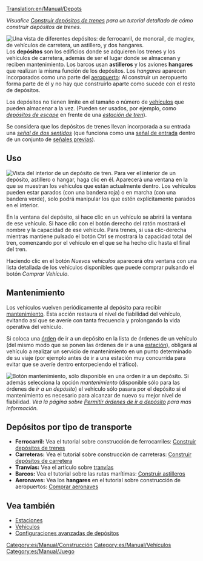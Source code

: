 [[Translation:en/Manual/Depots]]

''Visualice [[es/Manual/Construir depósitos de trenes|Construir depósitos de trenes]] para un tutorial detallado de cómo construir depósitos de trenes.''

[[File:en/Manual/Depots.png|frame|left|Una vista de diferentes depósitos: de ferrocarril, de monoraíl, de maglev, de vehículos de carretera, un astillero, y dos hangares.]]
Los '''depósitos''' son los edificios donde se adquieren los trenes y los vehículos de carretera, además de ser el lugar donde se almacenan y reciben mantenimiento. Los barcos usan '''astilleros''' y los aviones '''hangares''' que realizan la misma función de los depósitos. Los ''hangares'' aparecen incorporados como una parte del [[es/Manual/Aeropuertos|aeropuerto]]: Al construir un aeropuerto forma parte de él y no hay que construirlo aparte como sucede con el resto de depósitos.

Los depósitos no tienen límite en el tamaño o número de [[es/Manual/Vehículos|vehículos]] que pueden almacenar a la vez. (Pueden ser usados, por ejemplo, como [[es/Manual/Estaciones de tren#con-deposito-de-escape|''depósitos de escape'']] en frente de una [[es/Manual/Estaciones de tren|''estación de tren'']]).

Se considera que los depósitos de trenes llevan incorporada a su entrada una [[es/Manual/Señales#two-way|''señal de dos sentidos'']] (que funciona como una [[es/Manual/Señales#senales-de-entrada|señal de entrada]] dentro de un conjunto de [[es/Manual/Señales#senales-previas|señales previas]]).

==Uso==
[[File:es/Manual/BuildTrainTutorial7.png|frame|Vista del interior de un depósito de tren.]]
Para ver el interior de un depósito, astillero o hangar, haga clic en él. Aparecerá una ventana en la que se muestran los vehículos que están actualmente dentro. Los vehículos pueden estar parados (con una bandera roja) o en marcha (con una bandera verde), solo podrá manipular los que estén explícitamente parados en el interior.

En la ventana del depósito, si hace clic en un vehículo se abrirá la ventana de ese vehículo. Si hace clic con el botón derecho del ratón mostrará el nombre y la capacidad de ese vehículo. Para trenes, si usa clic-derecha mientras mantiene pulsado el botón Ctrl se mostrará la capacidad total del tren, comenzando por el vehículo en el que se ha hecho clic hasta el final del tren.

Haciendo clic en el botón ''Nuevos vehículos'' aparecerá otra ventana con una lista detallada de los vehículos disponibles que puede comprar pulsando el botón ''Comprar Vehículo''.

==Mantenimiento==
Los vehículos vuelven periódicamente al depósito para recibir [[es/Manual/Mantenimiento|mantenimiento]]. Esta acción restaura el nivel de fiabilidad del vehículo, evitando así que se averíe con tanta frecuencia y prolongando la vida operativa del vehículo.

Si coloca una [[es/Manual/Órdenes|órden]] de ir a un depósito en la lista de órdenes de un vehículo (del mismo modo que se ponen las órdenes de ir a una [[es/Manual/Estaciones|estación]]), obligará al vehículo a realizar un servicio de mantenimiento en un punto determinado de su viaje (por ejemplo antes de ir a una estación muy concurrida para evitar que se averíe dentro entorpeciendo el tráfico).

[[File:es/Manual/Service-options.png|frame|right|Botón ''mantenimiento'', sólo disponible en una orden ''ir a un depósito''.]]
Si además selecciona la opción ''mantenimiento'' (disponible sólo para las órdenes de ''ir a un depósito'') el vehículo sólo pasara por el depósito si el mantenimiento es necesario para alcanzar de nuevo su mejor nivel de fiabilidad. ''Vea la página sobre [[es/Permitir órdenes de ir a depósito|Permitir órdenes de ir a depósito]] para mas información.''{{en/-right}}

==Depósitos por tipo de transporte==
*'''Ferrocarril:''' Vea el tutorial sobre construcción de ferrocarriles: [[es/Manual/Construir depósitos de trenes|Construir depósitos de trenes]]
*'''Carreteras:''' Vea el tutorial sobre construcción de carreteras: [[es/Manual/Construir depósitos de vehículos de carretera|Construir depósitos de carretera]]
*'''Tranvías:''' Vea el artículo sobre [[es/Manual/Tranvías|tranvías]]
*'''Barcos:''' Vea el tutorial sobre las rutas marítimas: [[es/Manual/Construir astilleros|Construir astilleros]]
*'''Aeronaves:''' Vea los '''hangares''' en el tutorial sobre construcción de aeropuertos: [[es/Manual/Comprar aeronaves#comprar-aeronaves|Comprar aeronaves]]

==Vea también==
*[[es/Manual/Estaciones|Estaciones]]
*[[es/Manual/Vehículos|Vehículos]]
*[[es/Manual/Construir depósitos de trenes|Configuraciones avanzadas de depósitos]]

[[Category:es/Manual/Construcción]]
[[Category:es/Manual/Vehículos]]
[[Category:es/Manual/Juego]]